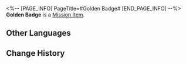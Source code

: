 <%-- [PAGE_INFO]
PageTitle=#Golden Badge#
[END_PAGE_INFO] --%>
{{Item Infobox
|id          = 140156
|image       = Item Golden Badge.png
|type        = Mission Item
|invCategory = Missions
|rarity      = 3
|effect      = 
|description = A badge representing justice. It might shed some light on this Disciple of Sanctus Medicus' social identity. If you flaunt it carelessly, you'll only invite unwanted ridicule to yourself.
}}
'''Golden Badge''' is a [[Mission Item]].

==Other Languages==
{{Other Languages
|en   = Golden Badge
|zhs  = 金色徽章
|zht  = 金色徽章
|ja   = 金色の徽章
|ko   = 금색 배지
|es   = Insignia dorada
|fr   = Badge doré
|ru   = Золотой значок
|th   = ตราสัญลักษณ์สีทอง
|vi   = Huy Hiệu Vàng
|de   = Goldenes Abzeichen
|id   = Pin Emas
|pt   = Insígnia Dourada
}}

==Change History==
{{Change History|1.1}}